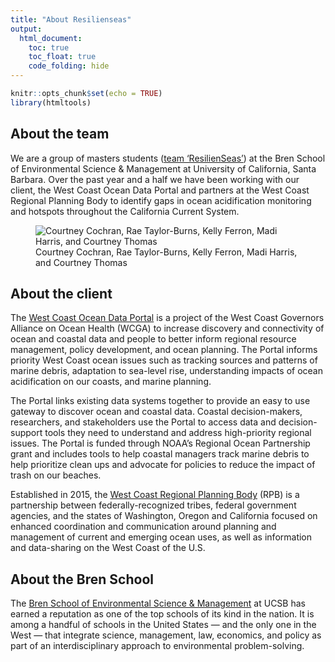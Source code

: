 ```yaml
---
title: "About Resilienseas"
output:  
  html_document:
    toc: true
    toc_float: true
    code_folding: hide
---
```


```r
knitr::opts_chunk$set(echo = TRUE)
library(htmltools)
```

## About the team

We are a group of masters students ([team 'ResilienSeas'](https://resilienseas.weebly.com/)) at the Bren School of Environmental Science & Management at University of California, Santa Barbara. Over the past year and a half we have been working with our client, the West Coast Ocean Data Portal and partners at the West Coast Regional Planning Body to identify gaps in ocean acidification monitoring and hotspots throughout the California Current System.

![Courtney Cochran, Rae Taylor-Burns, Kelly Ferron, Madi Harris, and Courtney Thomas](resilienseas_defense.png)

  
  
## About the client
The [West Coast Ocean Data Portal](http://portal.westcoastoceans.org/) is a project of the West Coast Governors Alliance on Ocean Health (WCGA) to increase discovery and connectivity of ocean and coastal data and people to better inform regional resource management, policy development, and ocean planning. The Portal informs priority West Coast ocean issues such as tracking sources and patterns of marine debris, adaptation to sea-level rise, understanding impacts of ocean acidification on our coasts, and marine planning. 

The Portal links existing data systems together to provide an easy to use gateway to discover ocean and coastal data. Coastal decision-makers, researchers, and stakeholders use the Portal to access data and decision-support tools they need to understand and address high-priority regional issues. The Portal is funded through NOAA's Regional Ocean Partnership grant and includes tools to help coastal managers track marine debris to help prioritize clean ups and advocate for policies to reduce the impact of trash on our beaches.

Established in 2015, the [West Coast Regional Planning Body](http://www.westcoastmarineplanning.org/) (RPB) is a partnership between federally-recognized tribes, federal government agencies, and the states of Washington, Oregon and California focused on enhanced coordination and communication around planning and management of current and emerging ocean uses, as well as information and data-sharing on the West Coast of the U.S.
  
  
## About the Bren School
The [Bren School of Environmental Science & Management](http://www.bren.ucsb.edu/) at UCSB has earned a reputation as one of the top schools of its kind in the nation. It is among a handful of schools in the United States — and the only one in the West — that integrate science, management, law, economics, and policy as part of an interdisciplinary approach to environmental problem-solving. 
